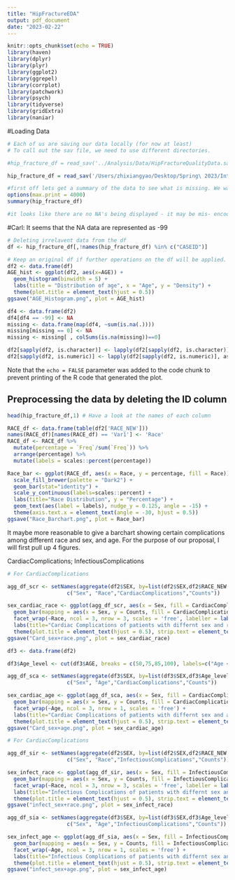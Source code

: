 ```yaml
---
title: "HipFractureEDA"
output: pdf_document
date: "2023-02-22"
---
```


```r
knitr::opts_chunk$set(echo = TRUE)
library(haven)
library(dplyr)
library(plyr)
library(ggplot2)
library(ggrepel)
library(corrplot)
library(patchwork)
library(psych)
library(tidyverse)
library(gridExtra)
library(naniar)
```

#Loading Data 
```r
# Each of us are saving our data locally (for now at least)
# To call out the sav file, we need to use different directories.

#hip_fracture_df = read_sav('../Analysis/Data/HipFractureQualityData.sav') # Bruno's Directory

hip_fracture_df = read_sav('/Users/zhixiangyao/Desktop/Spring\ 2023/Intro\ BioMed\ Data\ Sci/Project/BME580_FinalProject/Data/HipFractureQualityData.sav') # Carl's Directory
```


```r
#first off lets get a summary of the data to see what is missing. We want to look more closely at the encoded columns (Starting at Gender = 1) since we would not expect NA's here
options(max.print = 4000)
summary(hip_fracture_df)

#it looks like there are no NA's being displayed - it may be mis- encoding them when we read in the data

```

#Carl: It seems that the NA data are represented as -99



```r
# Deleting irrelavent data from the df
df <- hip_fracture_df[,!names(hip_fracture_df) %in% c("CASEID")]

# Keep an original df if further operations on the df will be applied.
df2 <- data.frame(df)
AGE_hist <- ggplot(df2, aes(x=AGE)) +
  geom_histogram(binwidth = 5) +
  labs(title = "Distribution of age", x = "Age", y = "Density") +
  theme(plot.title = element_text(hjust = 0.5))
ggsave("AGE_Histogram.png", plot = AGE_hist)
```

```r
df4 <- data.frame(df2)
df4[df4 == -99] <- NA
missing <- data.frame(map(df4, ~sum(is.na(.))))
missing[missing == 0] <- NA
missing <- missing[ , colSums(is.na(missing))==0]
```

```r
df2[sapply(df2, is.character)] <- lapply(df2[sapply(df2, is.character)], as.factor)
df2[sapply(df2, is.numeric)] <- lapply(df2[sapply(df2, is.numeric)], as.numeric)
```

Note that the `echo = FALSE` parameter was added to the code chunk to prevent printing of the R code that generated the plot.

## Preprocessing the data by deleting the ID column

```r
head(hip_fracture_df,1) # Have a look at the names of each column
```



```r
RACE_df <- data.frame(table(df2['RACE_NEW']))
names(RACE_df)[names(RACE_df) == 'Var1'] <- 'Race'
RACE_df <- RACE_df %>%
  mutate(percentage = `Freq`/sum(`Freq`)) %>%
  arrange(percentage) %>%
  mutate(labels = scales::percent(percentage))
```

```r
Race_bar <- ggplot(RACE_df, aes(x = Race, y = percentage, fill = Race)) +
  scale_fill_brewer(palette = "Dark2") +
  geom_bar(stat="identity") +
  scale_y_continuous(labels=scales::percent) +
  labs(title="Race Distribution", y = "Percentage") +
  geom_text(aes(label = labels), nudge_y = 0.125, angle = -15) +
  theme(axis.text.x = element_text(angle = -30, hjust = 0.5))
ggsave("Race_Barchart.png", plot = Race_bar)
```

It maybe more reasonable to give a barchart showing certain complications among different race and sex, and age. For the purpose of our proposal, I will first pull up 4 figures.

CardiacComplications; InfectiousComplications

```r
# For CardiacComplications

agg_df_scr <- setNames(aggregate(df2$SEX, by=list(df2$SEX,df2$RACE_NEW,df2$CardiacComplications), FUN=length),
                   c("Sex", "Race","CardiacComplications","Counts"))

sex_cardiac_race <- ggplot(agg_df_scr, aes(x = Sex, fill = CardiacComplications))+
  geom_bar(mapping = aes(x = Sex, y = Counts, fill = CardiacComplications), stat = "identity", position = "fill")+
  facet_wrap(~Race, ncol = 3, nrow = 3, scales = 'free', labeller = label_wrap_gen(25)) +
  labs(title="Cardiac Complications of patients with differnt sex and race", x = "Sex", y = "Relative Proportion of Cardiac Complications") +
  theme(plot.title = element_text(hjust = 0.5), strip.text = element_text(size=7))
ggsave("Card_sex+race.png", plot = sex_cardiac_race)
```


```r
df3 <- data.frame(df2)

df3$Age_level <- cut(df3$AGE, breaks = c(50,75,85,100), labels=c("Age < 75","75 < Age < 85","Age > 85"))

agg_df_sca <- setNames(aggregate(df3$SEX, by=list(df3$SEX,df3$Age_level,df3$CardiacComplications), FUN=length),
                   c("Sex", "Age","CardiacComplications","Counts"))

sex_cardiac_age <- ggplot(agg_df_sca, aes(x = Sex, fill = CardiacComplications))+
  geom_bar(mapping = aes(x = Sex, y = Counts, fill = CardiacComplications), stat = "identity", position = "fill")+
  facet_wrap(~Age, ncol = 3, nrow = 1, scales = 'free') +
  labs(title="Cardiac Complications of patients with differnt sex and age", x = "Sex", y = "Relative Proportion of Cardiac Complications") +
  theme(plot.title = element_text(hjust = 0.5), strip.text = element_text(size=7))
ggsave("Card_sex+age.png", plot = sex_cardiac_age)
```

```r
# For CardiacComplications

agg_df_sir <- setNames(aggregate(df2$SEX, by=list(df2$SEX,df2$RACE_NEW,df2$InfectiousComplications), FUN=length),
                   c("Sex", "Race","InfectiousComplications","Counts"))

sex_infect_race <- ggplot(agg_df_sir, aes(x = Sex, fill = InfectiousComplications))+
  geom_bar(mapping = aes(x = Sex, y = Counts, fill = InfectiousComplications), stat = "identity", position = "fill")+
  facet_wrap(~Race, ncol = 3, nrow = 3, scales = 'free', labeller = label_wrap_gen(25)) +
  labs(title="Infectious Complications of patients with differnt sex and race", x = "Sex", y = "Relative Proportion of Infectious Complications") +
  theme(plot.title = element_text(hjust = 0.5), strip.text = element_text(size=7))
ggsave("infect_sex+race.png", plot = sex_infect_race)
```


```r
agg_df_sia <- setNames(aggregate(df3$SEX, by=list(df3$SEX,df3$Age_level,df3$InfectiousComplications), FUN=length),
                   c("Sex", "Age","InfectiousComplications","Counts"))

sex_infect_age <- ggplot(agg_df_sia, aes(x = Sex, fill = InfectiousComplications))+
  geom_bar(mapping = aes(x = Sex, y = Counts, fill = InfectiousComplications), stat = "identity", position = "fill")+
  facet_wrap(~Age, ncol = 3, nrow = 1, scales = 'free') +
  labs(title="Infectious Complications of patients with differnt sex and age", x = "Sex", y = "Relative Proportion of Infectious Complications") +
  theme(plot.title = element_text(hjust = 0.5), strip.text = element_text(size=7))
ggsave("infect_sex+age.png", plot = sex_infect_age)
```



















